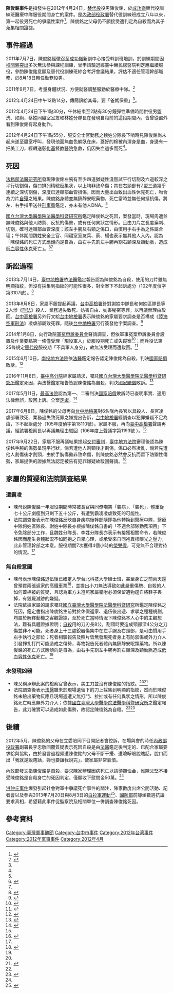 '''陳俊銘事件'''是指發生在2012年4月24日，[[替代役|替代役]]役男陳俊銘，於[[成功嶺|成功嶺]]替代役訓練班醫療中隊服役期間身亡的案件。是[[內政部役政署|內政部役政署]]替代役訓練班成立八年以來，第一起役男死亡的爭議性案件<ref name="#1">{{Cite news|title=被嘲笑？替代役男自畫9刀亡|language=zh-tw|publisher=聯合新聞網|date=2012-04-25|accessdate=2013-08-11}}</ref>，陳俊銘之父母仍不願接受遭判定為自殺而為其子蒐集相關證據。

== 事件經過 ==
2011年7月7日，陳俊銘經徵召至[[成功嶺|成功嶺]]新訓中心接受幹訓班培訓，於訓練期間因[[椎间盘脱出症|椎間盤突出]]多次無法參與課程訓練，曾申請驗退經臺中榮民總醫院判定應繼續服役，參酌陳俊銘意願及替代役訓練班綜合考評會議結果，評估不適任管理幹部職務，於8月18日轉任勤務役男。

2011年9月7日，考量身體狀況、方便就醫調整服勤於醫療中隊。<ref name=":0">{{Cite web|url=https://www.lawbank.com.tw/news/NewsContent.aspx?AID=20&kw=&TY=1,19,20,21,22&sd=2017-02-16&ed=2018-02-16&total=29&NCLID=29.00&lsid=|title=106年台上字第947號|accessdate=2019年4月19日|author=|date=2017年5月11日|publisher=司法院}}</ref>

2012年4月24日中午12點14分，傳簡訊給其母，要「爸媽保重」<ref name="#1"/>。

2012年4月24日下午1點30分，午休結束至2點有30分鐘彈性準備時間供役男盥洗、如廁，蔡姓同寢室室友和林姓分隊長在發現自殺前的這段期間內，皆曾從窗外看到陳俊銘有起身動作。

2012年4月24日下午1點55分，服安全士官勤務之魏姓分隊長下哨時見陳俊銘尚未起床遂至寢室呼叫，發現他面無血色躺臥在床，蓋好的棉被內渾身是血，身邊有一把美工刀，經轉送[[彰化基督教醫院|彰化基督教醫院]]急救，仍因失血過多而死<ref name="#1"/>。

== 死因 ==
[[法務部法醫研究所|法務部法醫研究所]]發現陳俊銘左腕有至少四道猶疑性淺嘗試平行切割及六道較深之平行切割傷，傷口排列精緻密集狀，以上均非致命傷；其在右頸部有Z型三道幾乎連續之深切割傷，深度已達頸部血管損傷，因而大量出血致出血性休克死亡，吻合為刀片[[自残|自殘]]之結果。陳俊銘身體並無鎮靜安眠藥物，死亡當時並無任何抵抗傷。將左、右手指甲送往[[內政部警政署刑事警察局|刑事局]]鑑定，亦未有他人DNA。<ref name=":0" />

[[國立台灣大學醫學院法醫學科暨研究所|國立台灣大學醫學院法醫學科暨研究所]]鑑定陳俊銘之死因，案發當時，現場周遭並無陳俊銘與他人防禦、反抗的傷勢，或有任何異狀之情形。且由刀片之長度穿刺、切割，確可達頸部血管深度；該左手腕及右頸之傷口，由慣用手右手為之係屬合理；午休期間魏姓安全士官、同寢室室友葉、蔡、楊也表示無其他人入內。認為「陳俊銘的死亡方式應傾向是自為，由右手先割左手腕再割右頸深及頸動脈，造成[[低血容量性休克|低血容性休克]]死亡」。<ref name=":2">{{Cite web|url=http://djirs.judicial.gov.tw/fjud/index_1_S.aspx?p=iOkRj50syNhGuVFuMMZgxh2MOZBYj%2bkYlqhWc83hVTU%3d|title=臺灣高等法院臺中分院104年度上國字第3號判決|accessdate=|author=|date=|publisher=司法院}}{{Dead link|date=2019年12月 |bot=InternetArchiveBot |fix-attempted=yes }}</ref><ref name=":0" />

==訴訟過程==
2013年7月14日，[[臺中地檢署|臺中地檢署]]依[[法務部法醫研究所|法醫]]鑑定報告認為陳俊銘為自殺，使用的刀片雖無明顯指紋，但沒有採集到指紋的可能性很多，對全案下不起訴處分（102年度偵字第3107號）。<ref name=":3">{{Cite web|title=替代役男陳俊銘去年魂斷成功嶺 陳父不信兒子是自殺 - 政治 - 自由時報電子報|url=https://news.ltn.com.tw/news/politics/paper/696493|work=news.ltn.com.tw|accessdate=2019-04-22|language=zh-TW|archive-date=2019-04-22|archive-url=https://web.archive.org/web/20190422042030/https://news.ltn.com.tw/news/politics/paper/696493|dead-url=no}}</ref>

2013年8月8日，家屬不服提起再議，[[臺灣高等檢察署臺中檢察分署|台中高檢署]]針對謝姓中隊長和何姓區隊長等2人涉《[[中華民國刑法|刑法]]》殺人、業務過失致死、妨害自由、妨害秘密等罪，以再議無理由駁回。[[臺灣高等檢察署臺中檢察分署|台中高檢署]]另外行文給[[臺灣臺中地方檢察署|台中地檢署]]表示陳俊銘的家屬要求調查是否構成《[[陸海空軍刑法|陸海空軍刑法]]》凌虐部屬致死罪，隨後[[臺灣臺中地方檢察署|台中地檢署]]另行簽發他字案調查。<ref>{{Cite web|title=替代役死亡案 台中地檢另行調查 - 政治 - 自由時報電子報|url=https://news.ltn.com.tw/news/politics/paper/703731|work=news.ltn.com.tw|accessdate=2019-04-22|language=zh-TW|archive-date=2019-04-22|archive-url=https://web.archive.org/web/20190422105532/https://news.ltn.com.tw/news/politics/paper/703731|dead-url=no}}</ref>

2014年1月8日，向行政院[[軍冤申訴委員會|軍冤申訴委員會]]聲請調查，但依軍事冤案申訴委員會設置及作業要點第一條僅受理「現役軍人」於服役期死亡或失蹤案<ref>{{Cite web|title=行政院軍事冤案申訴委員會設置及作業要點|url=http://www.rootlaw.com.tw/LawArticle.aspx?LawID=A040060011000200-1021007|work=www.rootlaw.com.tw|accessdate=2019-04-22}}</ref>；而兵役法第25條規定[[替代役_(中華民國)|替代役]]服役期「不具軍人身分」，故無法受理而遭駁回。<ref>{{Cite web|title=52件申訴被退51件 軍冤會玩假的 - 焦點要聞|url=https://www.chinatimes.com/newspapers/20140108001466-260102|work=中時電子報|accessdate=2019-04-22|language=zh-TW|last=中時電子報|archive-date=2019-04-22|archive-url=https://web.archive.org/web/20190422044058/https://www.chinatimes.com/newspapers/20140108001466-260102|dead-url=no}}</ref>

2015年6月10日，[[南投地方法院|南投地方法院]]依[[法務部法醫研究所|法醫]]鑑定報告認定陳俊銘為自殺，判決[[國家賠償|國家賠償]]敗訴。<ref>{{Cite web|url=http://djirs.judicial.gov.tw/fjud/index_1_S.aspx?p=%2fd2w2S5FGlTreiC22S8009ocnASmWkbZDVhNR0wZJ8M%3d|title=103年度國字第一號判決|accessdate=|author=|date=|publisher=司法院}}{{Dead link|date=2019年12月 |bot=InternetArchiveBot |fix-attempted=yes }}</ref>

2016年11月8日，[[台中高分院|臺中高分院]]經家屬請求，囑託[[國立台灣大學醫學院法醫學科暨研究所|國立台灣大學醫學院法醫學科暨研究所]]鑑定死因，與法醫鑑定報告皆認陳俊銘為自殺，判決[[國家賠償|國家賠償]]敗訴。<ref>{{Cite web|url=http://djirs.judicial.gov.tw/fjud/index_1_S.aspx?p=iOkRj50syNhGuVFuMMZgxh2MOZBYj%2bkYlqhWc83hVTU%3d|title=104 年 上國 字 3 號判決|accessdate=|author=|date=|publisher=司法院}}{{Dead link|date=2019年12月 |bot=InternetArchiveBot |fix-attempted=yes }}</ref>

2017年5月11日，[[最高法院_(中華民國)|最高法院]]認為第一、二審判決[[國家賠償|國家賠償]]敗訴時已查明事實、適用法律無誤，駁回上訴。全案[[定讞|定讞]]。<ref>{{Cite web|url=http://djirs.judicial.gov.tw/fjud/index_1_S.aspx?p=Na8ojsmbRUXx6xrMaL4GJ5oPruQMLw40syF4W%2bA2phI%3d|title=106 年 台上 字 947 號|accessdate=|author=|date=|publisher=司法院}}{{Dead link|date=2019年12月 |bot=InternetArchiveBot |fix-attempted=yes }}</ref>

2017年6月8日，陳俊銘的父母再向[[臺灣臺中地方檢察署|台中地檢署]]對6名隊內長官以具殺人、長官凌虐部署致死、業務過失致死罪之嫌提出告訴，[[臺灣臺中地方檢察署|台中地檢署]]經調查以犯罪嫌疑不足為由，下不起訴處分（105年度偵字第18110號）。家屬不服，再向[[臺灣高等檢察署臺中檢察分署|臺中高檢署]]聲請再議，經該署檢察長以再議無理由駁回（106年度上聲議字第1193號 ）。<ref name=":12" />

2017年9月22日，家屬不服再議結果提起[[交付審判|交付審判]]，[[臺中地方法院|臺中地方法院]]審理後認為陳俊銘手腕的傷勢呈現平行狀，倘若遭他人割頸後才劃傷，傷口必然凌亂，倘若先遭他人劃傷後才割頸，由於手腕傷勢非致命傷，則陳俊銘必然會反抗而留下防禦性傷勢，家屬提供的證據無法認定被告有犯罪嫌疑故駁回聲請。<ref name=":12">{{Cite web|url=http://jirs.judicial.gov.tw/FJUD/index_1_S.aspx?p=JV%2b1n%2fWmc8GVA5SijsPEVxdEFKtg4DZ0U1M8TrbRGBw%3d|title=106年度聲判字第66號裁定|accessdate=|author=|date=|publisher=司法院}}</ref>

== 家屬的質疑和法院調查結果 ==

=== 遭霸凌 ===

* 陳母說陳俊銘一年服役期間時常被長官與同僚嘲笑「裝病」、「裝死」，體重從七十公斤劇瘦到只剩下五十公斤，有遭到霸凌凌虐致死的可能性。
*法院調查後表示在陳俊銘反映自身疾病後幹部隨即為他轉換到醫療中隊，醫療中隊何姓區隊長、謝姓中隊長亦根據陳俊銘自書的「不適合部隊勤務項目」下令免除部分工作，且魏姓分隊長、李姓分隊長亦表示有接獲相關命令，若陳俊銘因而產生身體狀況不如同袍之自卑心理，或承受來自同袍異樣眼光之壓力，此非管理幹部之本意。服役期間7次獲得4個小時的[[榮譽假|榮譽假]]，可見無不合理對待的情況。<ref name=":0" />

===無自殺意圖===
*陳母表示陳俊銘退伍後已確定入學台北科技大學碩士班，甚至身亡之前兩天還曾預買兩張返家的高鐵車票<ref>{{Cite news|url=http://www.appledaily.com.tw/appledaily/article/headline/20120519/34239937/applesearch/%E5%BD%B9%E7%94%B7%E5%89%B2%E9%A0%B8%E4%BA%A1%E5%AE%B6%E5%B1%AC%E6%8E%A7%E8%99%90%E6%AE%BA|title=役男割頸亡 家屬控虐殺|language=zh-tw|publisher=蘋果日報|date=2012-05-19|accessdate=2013-08-11}}</ref>，並提出小刀無法導致如此嚴重傷勢、自殺的人如何蓋棉被的質疑，且認為軍方未遵照家屬囑咐必須保留遺物逕自將鞋子丟掉，有毀屍滅跡的嫌疑。
*法院依據家屬的請求囑託[[國立臺灣大學醫學院法醫學科暨研究|國立臺灣大學醫學院法醫學科暨研究]]所鑑定陳俊銘之死因，鑑定書指出陳俊銘生前對於休假返家、退伍後出遊、求學之種種規劃，均屬於解釋動機之客觀證據，至於死亡當時情況下陳俊銘本人心中的主觀想法，難有具體證據證明；[[自殺|自殺]]用的刀刃長8公，割頸時要造成頸部深4公分之刀傷並非不可能，死者身上十三處銳器傷集中在左手腕及右頸部，是可由慣用手右手執行之部位；死者相驗報告及照片皆無發現死者身上有防禦傷或外力介人引發掙扎打鬥可能造成之傷勢，毒物報告死者體內無鎮靜安眠類藥物。所以陳俊銘的死亡方式應傾向是自為，由右手先割左手腕再割右頸深及頸動脈造成[[低血容量性休克|低血容性休克]]死亡。<ref name=":0" />

===未發現凶器===
*陳父稱承辦此案的檢察官曾表示，美工刀並沒有陳俊銘的指紋。<ref name=":3" /><ref>{{Cite news|url=http://www.appledaily.com.tw/realtimenews/article/politics/20130713/224758/applesearch/%E9%99%B3%E5%A7%93%E5%BD%B9%E7%94%B7%E5%8E%BB%E5%B9%B4%E6%AD%BB%E6%96%BC%E6%88%90%E5%8A%9F%E5%B6%BA%E3%80%80%E9%99%B3%E6%AF%8D%EF%BC%9A%E4%B8%8D%E7%9B%B8%E4%BF%A1%E5%85%92%E5%AD%90%E6%98%AF%E8%87%AA%E6%AE%BA%EF%BC%81|title=陳姓役男去年死於成功嶺　陳母：不相信兒子是自殺！|language=zh-tw|publisher=蘋果日報|date=2013-07-13|accessdate=2013-08-11|archive-date=2016-03-04|archive-url=https://web.archive.org/web/20160304140650/http://www.appledaily.com.tw/realtimenews/article/politics/20130713/224758/applesearch/%E9%99%B3%E5%A7%93%E5%BD%B9%E7%94%B7%E5%8E%BB%E5%B9%B4%E6%AD%BB%E6%96%BC%E6%88%90%E5%8A%9F%E5%B6%BA%E3%80%80%E9%99%B3%E6%AF%8D%EF%BC%9A%E4%B8%8D%E7%9B%B8%E4%BF%A1%E5%85%92%E5%AD%90%E6%98%AF%E8%87%AA%E6%AE%BA%EF%BC%81|dead-url=no}}</ref>
*法院調查後表示[[法務部法醫研究所|法醫]]雖未於現場遺留下的刀上採集到明顯的指紋，然而於陳俊銘未驗出藥物反應且現場週遭又無打鬥、拉扯或有任何異狀之情形，所以陳俊銘死亡時應無外力介入；依據[[國立臺灣大學醫學院法醫學科暨研究所|國立臺灣大學醫學院法醫學科暨研究所]]之鑑定報告，此刀確實可以造成如此傷勢，故認定陳俊銘為自殺。<ref name=":0" /><ref name=":1">{{Cite web|url=http://jirs.judicial.gov.tw/FJUD/index_1_S.aspx?p=JV%2b1n%2fWmc8GVA5SijsPEVxdEFKtg4DZ0U1M8TrbRGBw%3d|title=106年度聲判字第66號裁定|accessdate=|author=|date=|publisher=司法院}}</ref>

== 後續 ==
2012年5月，陳俊銘的父母在立委陪同下召開記者會控訴，在場與會的時任[[內政部役政署|內政部役政署]]副署長李忠敬回覆質疑表示死因自殺是由[[法務部法醫研究所|法醫]]鑑定後判定的、已配合家屬要求給與協助，由於發言過程頻遭陳俊銘的父母不斷干擾、遭嗆睜眼說瞎話，脫口而出「我就是說瞎話，妳也要讓我說完」，使家屬非常氣憤。

內政部發文指陳俊銘是自殺，要求陳家辦理因病死亡以請領撫恤金，惟陳父堅不接受陳俊銘是自殺身亡的死因判定，僅願收下慰問金50萬。<ref name=":2" />

[[洪仲丘事件|洪仲丘事件]]爆發引起社會對軍中爭議死亡事件的關注，陳家數度出席公開活動、記者會以及參與2013年7月20日與8月3日的[[白衫軍運動|白衫軍運動]]<ref>{{Cite news|url=http://www.appledaily.com.tw/appledaily/article/headline/20130721/35165202/applesearch/%E8%BB%8D%E4%B8%AD%E5%86%A4%E6%A1%88%E5%AE%B6%E5%B1%AC%E4%B8%A6%E8%82%A9%E8%A8%8E%E5%85%AC%E9%81%93|title=軍中冤案家屬 並肩討公道|language=zh-tw|publisher=蘋果日報|date=2013-07-21|accessdate=2013-08-11|archive-date=2016-03-04|archive-url=https://web.archive.org/web/20160304125149/http://www.appledaily.com.tw/appledaily/article/headline/20130721/35165202/applesearch/%E8%BB%8D%E4%B8%AD%E5%86%A4%E6%A1%88%E5%AE%B6%E5%B1%AC%E4%B8%A6%E8%82%A9%E8%A8%8E%E5%85%AC%E9%81%93|dead-url=no}}</ref>、[[中華民國國防部|國防部]]前靜坐數週抗議要求真相，希望藉此事件促監察院及相關單位一併調查陳俊銘死因。

== 參考資料 ==
{{reflist}}

{{中華民國國軍刑事爭議案件}}
[[Category:臺灣軍事醜聞|Category:臺灣軍事醜聞]]

[[Category:台中市事件|Category:台中市事件]]
[[Category:2012年台湾事件|Category:2012年台湾事件]]
[[Category:2012年军事事件|Category:2012年军事事件]]
[[Category:2012年4月|Category:2012年4月]]